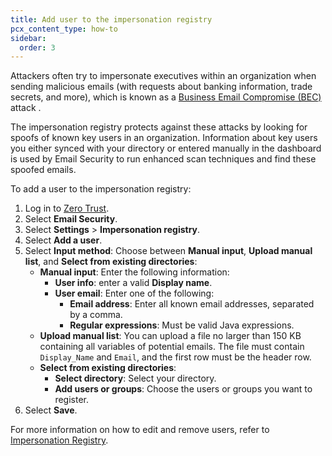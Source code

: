 ```yaml
---
title: Add user to the impersonation registry
pcx_content_type: how-to
sidebar:
  order: 3
---
```


Attackers often try to impersonate executives within an organization when sending malicious emails (with requests about banking information, trade secrets, and more), which is known as a [Business Email Compromise (BEC)](https://www.cloudflare.com/en-gb/learning/email-security/business-email-compromise-bec/) attack .

The impersonation registry protects against these attacks by looking for spoofs of known key users in an organization. Information about key users you either synced with your directory or entered manually in the dashboard is used by Email Security to run enhanced scan techniques and find these spoofed emails.

To add a user to the impersonation registry:

1. Log in to [Zero Trust](https://one.dash.cloudflare.com/).
2. Select **Email Security**.
3. Select **Settings** > **Impersonation registry**.
4. Select **Add a user**.
5. Select **Input method**: Choose between **Manual input**, **Upload manual list**, and **Select from existing directories**:
    - **Manual input**: Enter the following information:
        - **User info**: enter a valid **Display name**.
        - **User email**: Enter one of the following:
            - **Email address**: Enter all known email addresses, separated by a comma.
            - **Regular expressions**: Must be valid Java expressions.
    - **Upload manual list**: You can upload a file no larger than 150 KB containing all variables of potential emails. The file must contain `Display_Name` and `Email`, and the first row must be the header row.
    - **Select from existing directories**:
        - **Select directory**: Select your directory.
        - **Add users or groups**: Choose the users or groups you want to register.
6. Select **Save**.

For more information on how to edit and remove users, refer to [Impersonation Registry](/cloudflare-one/email-security/detection-settings/impersonation-registry/#edit-users). 